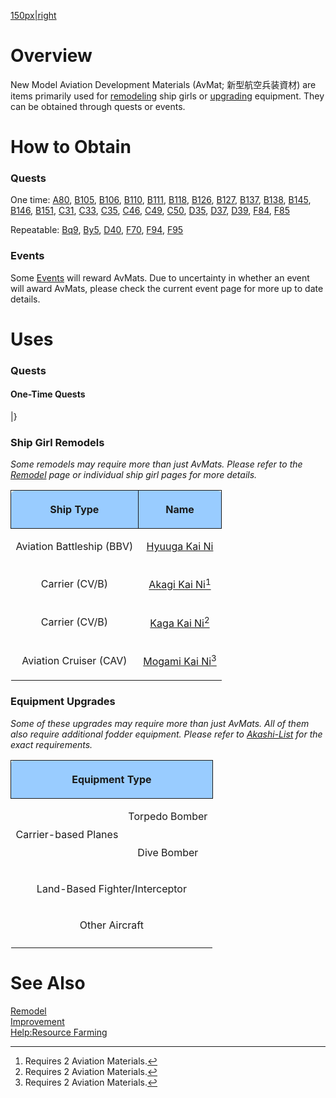[[file:New_Model_Aerial_Armament_Material.png|150px|right]]
=Overview=

New Model Aviation Development Materials (AvMat; 新型航空兵装資材) are items primarily used for [[Remodel (Mechanic)|remodeling]] ship girls or [[Improvement|upgrading]] equipment. They can be obtained through quests or events.

=How to Obtain=
===Quests===
One time: [[Quests#A80|A80]], 
[[Quests#B105|B105]], 
[[Quests#B106|B106]], 
[[Quests#B110|B110]], 
[[Quests#B111|B111]], 
[[Quests#B118|B118]], 
[[Quests#B126|B126]], 
[[Quests#B127|B127]], 
[[Quests#B137|B137]], 
[[Quests#B138|B138]], 
[[Quests#B145|B145]], 
[[Quests#B146|B146]], 
[[Quests#B151|B151]], 
[[Quests#C31|C31]], 
[[Quests#C33|C33]], 
[[Quests#C35|C35]], 
[[Quests#C46|C46]], 
[[Quests#C49|C49]], 
[[Quests#C50|C50]], 
[[Quests#D35|D35]], 
[[Quests#D37|D37]], 
[[Quests#D39|D39]], 
[[Quests#F84|F84]], 
[[Quests#F85|F85]]

Repeatable: [[Quests#Bq9|Bq9]], [[Quests#By5|By5]], [[Quests#D40|D40]], [[Quests#F70|F70]], [[Quests#F94|F94]], 
[[Quests#F95|F95]]

===Events===

Some [[Events]] will reward AvMats. Due to uncertainty in whether an event will award AvMats, please check the current event page for more up to date details.

=Uses=
===Quests===
<div class="mw-collapsible mw-collapsed"><h4>One-Time Quests</h4>
<div class="mw-collapsible-content">
{{QuestsHeader}}
{{Quests
| type = Factory
| listnum = F61
| reqQuest = 
| reqQuest2 = 
| reqQuest3 = 
| namejp = 夜戦型艦上戦闘機の開発
| nameen = Development of the Carrier-Based Night Fighter
| req = Equip a Maxed Modified and Maxed Expertise [[F6F-3]] in the first slot of your secretary ship, scrap x2 [[Type 13 Air RADAR]]s, x2 [[Type 22 Surface RADAR]]s and prepare 30 Development Materials, 6 Improvement Materials, 5000 bauxite and 1  [[New Aviation Armament Materials]].
| fuel = 0
| ammo = 100
| steel = 0
| bauxite = 0
| other = [[F6F-3N]]
| notes = All above mentioned items that are prepared will be consumed upon the completion of this quest and the [[F6F-3]] will be turned into a [[F6F-3N]].
| once  = true
}}
{{Quests
| type = Factory
| listnum = F62
| reqQuest = 
| reqQuest2 = 
| reqQuest3 = 
| namejp = 夜間作戦型艦上攻撃機の開発
| nameen = Development of carrier-based night bombers
| req = Equip a [[TBF]] in the first slot of your secretary ship, scrap x2 [[Type 13 Air RADAR]]s, x2 [[Type 22 Surface RADAR]]s and prepare 40 Development Materials, 10 Improvement Materials, 5000 ammo, 8000 bauxite,  1 Skilled Pilot and 1  New Aviation Armament Materials.
| fuel = 100
| ammo = 0
| steel = 0
| bauxite = 0
| other = [[TBM-3D]]
| notes = All above mentioned items that are prepared will be consumed upon the completion of this quest and the [[TBF]] will be turned into a [[TBM-3D]].
| once  = true
}}
{{Quests
| type = Factory
| listnum = F63
| reqQuest = 
| reqQuest2 = 
| reqQuest3 = 
| namejp = 夜戦型艦上戦闘機の性能強化
| nameen = Improve the Performance of the Carrier-Based Night Fighter
| req = Equip a Maxed Modified and Maxed Expertise [[F6F-5]] in the first slot of your secretary ship, scrap x2 [[Type 13 Air RADAR]]s, x2 [[Type 22 Surface RADAR]]s and prepare 40 Development Materials, 8 Improvement Materials, 8000 bauxite and 1  New Aviation Armament Materials.
| fuel = 0
| ammo = 100
| steel = 0
| bauxite = 0
| other = [[F6F-5N]]
| notes = All above mentioned items that are prepared will be consumed upon the completion of this quest and the [[F6F-5]] will be turned into a [[F6F-5N]].
| once  = true
}}
{{Quests
| type = Factory
| listnum = F75
| reqQuest = 
| reqQuest2 = 
| reqQuest3 =
| namejp =  精鋭「航空戦艦」彗星隊の編成
| nameen = Organize the Elite "Battle Carrier" Suisei Air Group
| req = * Put [[Ise|Ise kai ni]] as the flagship, equip a [[Suisei Model 22 (634 Air Group)]] in the third slot. Scrap 3 [[Type 99 Dive Bomber]]s and 3 [[Suisei]], Prepare 3000 bauxite, a skilled crew member, 30 devmats and a New Model Aerial Armament Material. The resources and items will be consumed. 
| fuel = 0
| ammo = 634
| steel = 0
| bauxite = 0
| other = [[Suisei Model 22 (634 Air Group/Skilled)]]
| notes = All prepared items will disappear upon completion of quest and the [[Suisei Model 22 (634 Air Group)]] will become a [[Suisei Model 22 (634 Air Group/Skilled)]]
| once  = True
}}
{{Quests
| type = Factory
| listnum = F86
| reqQuest = F84
| reqQuest2 = C31
| reqQuest3 =
| namejp =「彗星」艦爆の新運用研究
| nameen = Research of Suisei's Bombing Power
| req = Type 3 Cluster Bomber Mission: Have Ise Kai Ni or Hyuuga Kai Ni as your flagship and equip a [[Suisei Model 12A]] in the first slot. Then proceed to scrap 4 [[Suisei]], 3 [[Type 99 Dive Bomber]]s, and 2 [[Zuiun]]s. Then prepare, 2,500 ammo, 5,000 bauxite and 1 [[New Type Aviation Armament Material]].
* All mentioned resources and materials will be consumed upon completion
| fuel = 0
| ammo = 0
| steel = 0
| bauxite = 0
| other = [[Suisei Model 12 (634 Air Group w/ Type 3 Cluster Bombs)]]
| notes = * 2,500 ammo, 5,000 bauxite and 1 New Type Aviation Armament Material will be consumed upon completion of quest<br> * [[Suisei Model 12A]] will transform into [[Suisei Model 12 (634 Air Group w/ Type 3 Cluster Bombs)]]
| once  = True
}}
{{Quests
| type = Factory
| listnum = F87
| reqQuest = B132
| reqQuest2 = F86
| reqQuest3 =
| namejp =「最精鋭「瑞雲」隊の編成
| nameen = Organize the most elite Zuiun Unit
| req = Have Ise Kai Ni or Hyuuga Kai Ni as your flagship and equip a [[Zuiun Kai Ni (634 Air Group)]] that is max modified on first slot, scrap 6 [[Zuiun]], 3 [[Suisei]], 1 [[Prototype Reppuu Late Model]], then prepare 2000 ammo, 8000 bauxite, 1 New Type Aviation Armament Material, 2 Skilled Crew Member
* All mentioned resources and materials will be consumed upon completion
| fuel = 0
| ammo = 0
| steel = 0
| bauxite = 0
| other = [[Zuiun Kai Ni (634 Air Group/Skilled)]]
| notes = * 2,000 ammo, 8,000 bauxite, 1 New Type Aviation Armament Material, 2 Skilled Crew Member will be consumed upon completion of quest<br> * [[Zuiun Kai Ni (634 Air Group)]] will transform into [[Zuiun Kai Ni (634 Air Group/Skilled)]]
| once  = True
}}
|}
</div></div>

===Ship Girl Remodels===

''Some remodels may require more than just AvMats. Please refer to the [[Remodel (Menu)|Remodel]] page or individual ship girl pages for more details.''

{| class="wikitable"
!style="text-align: center; border-radius: 6px 0 0 0; border-style: solid; border-width: 1px; background-color:#99CCFF;"|Ship Type
!style="text-align: center; border-radius: 0 6px 0 0; border-style: solid; border-width: 1px; background-color:#99CCFF;" |Name
|-
| style="text-align:center;"|Aviation Battleship (BBV)
| style="text-align:center;"|[[Hyuuga|Hyuuga Kai Ni]]
|-
| style="text-align:center;"|Carrier (CV/B)
| style="text-align:center;"|[[Akagi|Akagi Kai Ni]]<ref>Requires 2 Aviation Materials.</ref>
|-
| style="text-align:center;"|Carrier (CV/B)
| style="text-align:center;"|[[Kaga|Kaga Kai Ni]]<ref>Requires 2 Aviation Materials.</ref>
|-
| style="text-align:center;"|Aviation Cruiser (CAV)
| style="text-align:center;"|[[Mogami|Mogami Kai Ni]]<ref>Requires 2 Aviation Materials.</ref>
|}<references/>

{{Clear}}

===Equipment Upgrades===

''Some of these upgrades may require more than just AvMats. All of them also require additional fodder equipment. Please refer to [https://akashi-list.me/ Akashi-List] for the exact requirements.''

{| class="wikitable" style="width:100%;"
!style="text-align: center;  border-radius: 6px 0 0 0;border-style: solid; border-width: 1px; background-color:#99CCFF;" colspan="2"|Equipment Type
!style="text-align: center;  border-radius: 0 6px 0 0;border-style: solid; border-width: 1px; background-color:#99CCFF;" |Name
|-
|style="text-align: center;" rowspan="2"| Carrier-based Planes
|style="text-align: center;" | Torpedo Bomber
|[[Type 97 Torpedo Bomber (931 Air Group)]]{{·}}[[Prototype Type 97 Torpedo Bomber Kai No. 3 Model E (w/ Type 6 Airborne Radar Kai)]]
|-
|style="text-align: center;" | Dive Bomber
|[[Re.2001 CB Kai]]
|-
|style="text-align: center;" colspan="2"| Land-Based Fighter/Interceptor
|[[Type 1 Fighter Hayabusa Model III A]]{{·}}[[Type 3 Fighter Hien Model 1D]]{{·}}[[Spitfire Mk.V]]
|-
|style="text-align: center;" colspan="2"| Other Aircraft
|[[O Type Observation Autogyro Kai]]{{·}}[[S-51J]]<ref>Requires 3 AvMats.</ref>{{·}}[[S-51J Kai]]
|-
|}<references/>

{{Clear}}

=See Also=
[[Remodel (Menu)|Remodel]]<br>
[[Improvement]]<br>
[[Help:Resource Farming]]
{{Mechanics}}